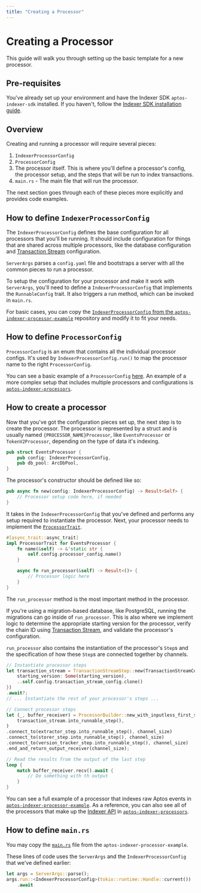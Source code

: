 ```yaml
---
title: "Creating a Processor"
---
```


# Creating a Processor

This guide will walk you through setting up the basic template for a new processor.

## Pre-requisites
You've already set up your environment and have the Indexer SDK `aptos-indexer-sdk` installed. 
If you haven't, follow the [Indexer SDK installation guide](./setup.mdx).

## Overview
Creating and running a processor will require several pieces: 
1. `IndexerProcessorConfig`
2. `ProcessorConfig`
3. The processor itself. This is where you'll define a processor's config, the processor setup, and the steps that will be run to index transactions. 
4. `main.rs` - The main file that will run the processor.

The next section goes through each of these pieces more explicitly and provides code examples. 

## How to define `IndexerProcessorConfig`
The `IndexerProcessorConfig` defines the base configuration for all processors that you'll be running.
It should include configuration for things that are shared across multiple processors, like the database configuration and [Transaction Stream](../../txn-stream.mdx) configuration.

`ServerArgs` parses a `config.yaml` file and bootstraps a server with all the common pieces to run a processor.

To setup the configuration for your processor and make it work with `ServerArgs`, you'll need to define a `IndexerProcessorConfig` that implements the `RunnableConfig` trait.
It also triggers a run method, which can be invoked in `main.rs`.

For basic cases, you can copy the [`IndexerProcessorConfig` from the `aptos-indexer-processor-example`](https://github.com/aptos-labs/aptos-indexer-processor-example/blob/main/aptos-indexer-processor-example/src/config/indexer_processor_config.rs) repository and modify it to fit your needs.

## How to define `ProcessorConfig`
`ProcessorConfig` is an enum that contains all the individual processor configs.
It's used by `IndexerProcessorConfig.run()` to map the processor name to the right `ProcessorConfig`. 

You can see a basic example of a `ProcessorConfig` [here](https://github.com/aptos-labs/aptos-indexer-processor-example/blob/main/aptos-indexer-processor-example/src/config/processor_config.rs). 
An example of a more complex setup that includes multiple processors and configurations is [`aptos-indexer-processors`](https://github.com/aptos-labs/aptos-indexer-processors-v2/blob/main/processor/src/config/processor_config.rs#L84).

## How to create a processor
Now that you've got the configuration pieces set up, the next step is to create the processor. 
The processor is represented by a struct and is usually named `{PROCESSOR_NAME}Processor`, like `EventsProcessor` or `TokenV2Processor`, depending on the type of data it's indexing.
```rust
pub struct EventsProcessor {
    pub config: IndexerProcessorConfig,
    pub db_pool: ArcDbPool,
}
```
The processor's constructor should be defined like so:
```rust
pub async fn new(config: IndexerProcessorConfig) -> Result<Self> {
    // Processor setup code here, if needed
}
```
It takes in the `IndexerProcessorConfig` that you've defined and performs any setup required to instantiate the processor. 
Next, your processor needs to implement the [`ProcessorTrait`](https://github.com/aptos-labs/aptos-indexer-processor-sdk/blob/a56b641a6aaca60092fcc9bbd98252f3cd703299/aptos-indexer-processors-sdk/sdk/src/traits/processor_trait.rs#L4).
```rust
#[async_trait::async_trait]
impl ProcessorTrait for EventsProcessor {
    fn name(&self) -> &'static str {
        self.config.processor_config.name()
    }

    async fn run_processor(&self) -> Result<()> {
        // Processor logic here
    }
}
```
The `run_processor` method is the most important method in the processor. 

If you're using a migration-based database, like PostgreSQL, running the migrations can go inside of `run_processor`.
This is also where we implement logic to determine the appropriate starting version for the processor, verify the chain ID using [Transaction Stream](../../txn-stream.mdx), and validate the processor's configuration. 

`run_processor` also contains the instantiation of the processor's `Step`s and the specification of how these `Step`s are connected together by channels.

```rust
// Instantiate processor steps
let transaction_stream = TransactionStreamStep::new(TransactionStreamConfig {
    starting_version: Some(starting_version),
    ..self.config.transaction_stream_config.clone()
})
.await?;
// ... Instantiate the rest of your processor's steps ...

// Connect processor steps
let (_, buffer_receiver) = ProcessorBuilder::new_with_inputless_first_step(
    transaction_stream.into_runnable_step(),
)
.connect_to(extractor_step.into_runnable_step(), channel_size)
.connect_to(storer_step.into_runnable_step(), channel_size)
.connect_to(version_tracker_step.into_runnable_step(), channel_size)
.end_and_return_output_receiver(channel_size);

// Read the results from the output of the last step
loop {
    match buffer_receiver.recv().await {
        // Do something with th output
    }
}
```

You can see a full example of a processor that indexes raw Aptos events in [`aptos-indexer-processor-example`](https://github.com/aptos-labs/aptos-indexer-processor-example/blob/main/aptos-indexer-processor-example/src/processors/events/events_processor.rs). 
As a reference, you can also see all of the processors that make up the [Indexer API](../../indexer-api.mdx) in [`aptos-indexer-processors`](https://github.com/aptos-labs/aptos-indexer-processors-v2/tree/main/processor/src/processors).

## How to define `main.rs`
You may copy the [`main.rs`](https://github.com/aptos-labs/aptos-indexer-processor-example/blob/main/aptos-indexer-processor-example/src/main.rs) file from the `aptos-indexer-processor-example`. 

These lines of code uses the `ServerArgs` and the `IndexerProcessorConfig` that we've defined earlier: 
```rust
let args = ServerArgs::parse();
args.run::<IndexerProcessorConfig>(tokio::runtime::Handle::current())
    .await
```          